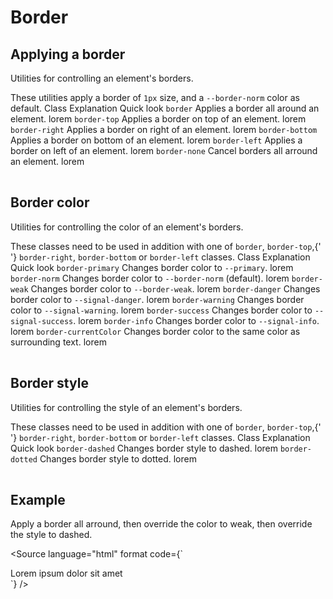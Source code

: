 

<Meta title="CSS Utilities/Border" />

# Border

## Applying a border

Utilities for controlling an element's borders.

<Alert type="info">
    These utilities apply a border of <code>1px</code> size, and a <code>--border-norm</code> color as default.
</Alert>

<Table className="color-norm">
    <TableHeader>
        <TableRow>
            <TableCell type="header">Class</TableCell>
            <TableCell type="header" className="w-1/2">
                Explanation
            </TableCell>
            <TableCell type="header" className="text-right">
                Quick look
            </TableCell>
        </TableRow>
    </TableHeader>
    <TableBody>
        <TableRow>
            <TableCell>
                <code>border</code>
            </TableCell>
            <TableCell>Applies a border all around an element.</TableCell>
            <TableCell className="text-right">
                <span className="inline-block border px-2 py-1">lorem</span>
            </TableCell>
        </TableRow>
        <TableRow>
            <TableCell>
                <code>border-top</code>
            </TableCell>
            <TableCell>Applies a border on top of an element.</TableCell>
            <TableCell className="text-right">
                <span className="inline-block border-top px-2 py-1">lorem</span>
            </TableCell>
        </TableRow>
        <TableRow>
            <TableCell>
                <code>border-right</code>
            </TableCell>
            <TableCell>Applies a border on right of an element.</TableCell>
            <TableCell className="text-right">
                <span className="inline-block border-right px-2 py-1">lorem</span>
            </TableCell>
        </TableRow>
        <TableRow>
            <TableCell>
                <code>border-bottom</code>
            </TableCell>
            <TableCell>Applies a border on bottom of an element.</TableCell>
            <TableCell className="text-right">
                <span className="inline-block border-bottom px-2 py-1">lorem</span>
            </TableCell>
        </TableRow>
        <TableRow>
            <TableCell>
                <code>border-left</code>
            </TableCell>
            <TableCell>Applies a border on left of an element.</TableCell>
            <TableCell className="text-right">
                <span className="inline-block border-left px-2 py-1">lorem</span>
            </TableCell>
        </TableRow>
        <TableRow>
            <TableCell>
                <code>border-none</code>
            </TableCell>
            <TableCell>Cancel borders all arround an element.</TableCell>
            <TableCell className="text-right">
                <span className="inline-block border-none px-2 py-1">lorem</span>
            </TableCell>
        </TableRow>
    </TableBody>
</Table>

## Border color

Utilities for controlling the color of an element's borders.

<Alert type="info">
    These classes need to be used in addition with one of <code>border</code>, <code>border-top</code>,{' '}
    <code>border-right</code>, <code>border-bottom</code> or <code>border-left</code> classes.
</Alert>

<Table className="color-norm">
    <TableHeader>
        <TableRow>
            <TableCell type="header">Class</TableCell>
            <TableCell type="header" className="w-1/2">
                Explanation
            </TableCell>
            <TableCell type="header" className="text-right">
                Quick look
            </TableCell>
        </TableRow>
    </TableHeader>
    <TableBody>
        <TableRow>
            <TableCell>
                <code>border-primary</code>
            </TableCell>
            <TableCell>
                Changes border color to <code>--primary</code>.
            </TableCell>
            <TableCell className="text-right">
                <span className="inline-block border border-primary px-2 py-1">lorem</span>
            </TableCell>
        </TableRow>
        <TableRow>
            <TableCell>
                <code>border-norm</code>
            </TableCell>
            <TableCell>
                Changes border color to <code>--border-norm</code> (default).
            </TableCell>
            <TableCell className="text-right">
                <span className="inline-block border border-norm px-2 py-1">lorem</span>
            </TableCell>
        </TableRow>
        <TableRow>
            <TableCell>
                <code>border-weak</code>
            </TableCell>
            <TableCell>
                Changes border color to <code>--border-weak</code>.
            </TableCell>
            <TableCell className="text-right">
                <span className="inline-block border border-weak px-2 py-1">lorem</span>
            </TableCell>
        </TableRow>
        <TableRow>
            <TableCell>
                <code>border-danger</code>
            </TableCell>
            <TableCell>
                Changes border color to <code>--signal-danger</code>.
            </TableCell>
            <TableCell className="text-right">
                <span className="inline-block border border-danger px-2 py-1">lorem</span>
            </TableCell>
        </TableRow>
        <TableRow>
            <TableCell>
                <code>border-warning</code>
            </TableCell>
            <TableCell>
                Changes border color to <code>--signal-warning</code>.
            </TableCell>
            <TableCell className="text-right">
                <span className="inline-block border border-warning px-2 py-1">lorem</span>
            </TableCell>
        </TableRow>
        <TableRow>
            <TableCell>
                <code>border-success</code>
            </TableCell>
            <TableCell>
                Changes border color to <code>--signal-success</code>.
            </TableCell>
            <TableCell className="text-right">
                <span className="inline-block border border-success px-2 py-1">lorem</span>
            </TableCell>
        </TableRow>
        <TableRow>
            <TableCell>
                <code>border-info</code>
            </TableCell>
            <TableCell>
                Changes border color to <code>--signal-info</code>.
            </TableCell>
            <TableCell className="text-right">
                <span className="inline-block border border-info px-2 py-1">lorem</span>
            </TableCell>
        </TableRow>
        <TableRow>
            <TableCell>
                <code>border-currentColor</code>
            </TableCell>
            <TableCell>Changes border color to the same color as surrounding text.</TableCell>
            <TableCell className="text-right">
                <span className="inline-block border border-currentColor px-2 py-1">lorem</span>
            </TableCell>
        </TableRow>
    </TableBody>
</Table>

## Border style

Utilities for controlling the style of an element's borders.

<Alert type="info">
    These classes need to be used in addition with one of <code>border</code>, <code>border-top</code>,{' '}
    <code>border-right</code>, <code>border-bottom</code> or <code>border-left</code> classes.
</Alert>

<Table className="color-norm">
    <TableHeader>
        <TableRow>
            <TableCell type="header">Class</TableCell>
            <TableCell type="header" className="w-1/2">
                Explanation
            </TableCell>
            <TableCell type="header" className="text-right">
                Quick look
            </TableCell>
        </TableRow>
    </TableHeader>
    <TableBody>
        <TableRow>
            <TableCell>
                <code>border-dashed</code>
            </TableCell>
            <TableCell>Changes border style to dashed.</TableCell>
            <TableCell className="text-right">
                <span className="inline-block border border-dashed px-2 py-1">lorem</span>
            </TableCell>
        </TableRow>
        <TableRow>
            <TableCell>
                <code>border-dotted</code>
            </TableCell>
            <TableCell>Changes border style to dotted.</TableCell>
            <TableCell className="text-right">
                <span className="inline-block border border-dotted px-2 py-1">lorem</span>
            </TableCell>
        </TableRow>
    </TableBody>
</Table>

## Example

Apply a border all arround, then override the color to weak, then override the style to dashed.

<Source
    language="html"
    format
    code={`
<div className="border border-weak border-dashed">Lorem ipsum dolor sit amet</div>
`}
/>
